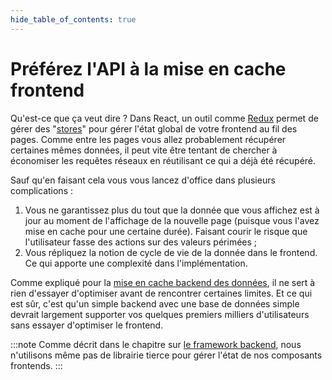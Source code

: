 ```yaml
---
hide_table_of_contents: true
---
```


# Préférez l'API à la mise en cache frontend

Qu'est-ce que ça veut dire ? Dans React, un outil comme [Redux](https://github.com/reduxjs/redux) permet de gérer des "[stores](https://redux.js.org/api/store)" pour gérer l'état global de votre frontend au fil des pages. Comme entre les pages vous allez probablement récupérer certaines mêmes données, il peut vite être tentant de chercher à économiser les requêtes réseaux en réutilisant ce qui a déjà été récupéré.

Sauf qu'en faisant cela vous vous lancez d'office dans plusieurs complications :

1.  Vous ne garantissez plus du tout que la donnée que vous affichez est à jour au moment de l'affichage de la nouvelle page (puisque vous l'avez mise en cache pour une certaine durée). Faisant courir le risque que l'utilisateur fasse des actions sur des valeurs périmées ;
2.  Vous répliquez la notion de cycle de vie de la donnée dans le frontend. Ce qui apporte une complexité dans l'implémentation.

Comme expliqué pour la [mise en cache backend des données](database-for-everything/cache.mdx), il ne sert à rien d'essayer d'optimiser avant de rencontrer certaines limites. Et ce qui est sûr, c'est qu'un simple backend avec une base de données simple devrait largement supporter vos quelques premiers milliers d'utilisateurs sans essayer d'optimiser le frontend.

:::note
Comme décrit dans le chapitre sur [le framework backend](backend-framework/index.mdx), nous n'utilisons même pas de librairie tierce pour gérer l'état de nos composants frontends.
:::
